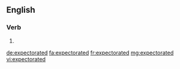 ==English==

===Verb===
{{head|en|verb form}}

# {{en-past of|expectorate}}

[[de:expectorated]]
[[fa:expectorated]]
[[fr:expectorated]]
[[mg:expectorated]]
[[vi:expectorated]]